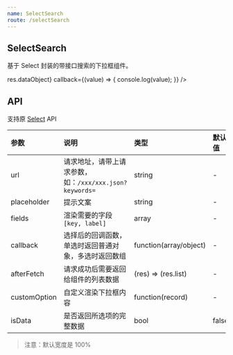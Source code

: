 ```yaml
---
name: SelectSearch
route: /selectSearch
---
```



## SelectSearch

基于 Select 封装的带接口搜索的下拉框组件。

<Playground>
  <SelectSearch
    placeholder="搜索名字"
    fields={['code', 'name']}
    url="./public/selectSearch.json?code="
    afterFetch={res => res.dataObject}
    callback={(value) => {
      console.log(value);
    }}
  />
</Playground>

## API

支持原 [Select](https://ant-design.gitee.io/components/select-cn/) API

|参数|说明|类型|默认值|
|:--|:--|:--|:--|
|url|请求地址，请带上请求参数，如：`/xxx/xxx.json?keywords=`|string|-|
|placeholder|提示文案|string|-|
|fields|渲染需要的字段`[key, label]`|array|-|
|callback|选择后的回调函数，单选时返回普通对象，多选时返回数组|function(array/object)|-|
|afterFetch|请求成功后需要返回给组件的列表数据|(res) => (res.list)|-|
|customOption|自定义渲染下拉框内容|function(record)|-|
|isData|是否返回所选项的完整数据|bool|false|

> 注意：默认宽度是 100%